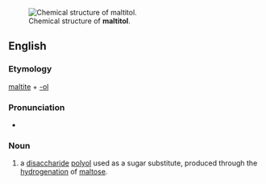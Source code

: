 [[Image:Maltitol.svg|thumb|Chemical structure of '''maltitol'''.]]
==English==

===Etymology===

[[maltite]] + [[-ol]]

===Pronunciation===

*{{IPA|ˌmɔːltətɔl}}

===Noun===
{{en-noun|-}}
{{wikipedia}}
# {{organic chemistry}} a [[disaccharide]] [[polyol]] used as a sugar substitute, produced through the [[hydrogenation]] of [[maltose]].